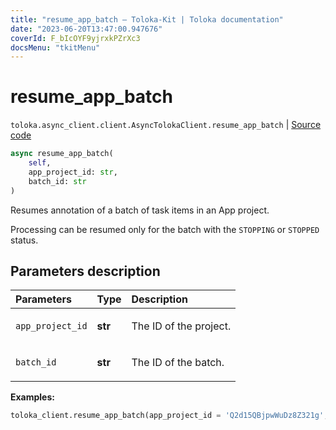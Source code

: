```yaml
---
title: "resume_app_batch — Toloka-Kit | Toloka documentation"
date: "2023-06-20T13:47:00.947676"
coverId: F_bIcOYF9yjrxkPZrXc3
docsMenu: "tkitMenu"
---
```


# resume_app_batch

`toloka.async_client.client.AsyncTolokaClient.resume_app_batch` | [Source code](https://github.com/Toloka/toloka-kit/blob/v1.2.0/src/async_client/client.py#L0)

```python
async resume_app_batch(
    self,
    app_project_id: str,
    batch_id: str
)
```

Resumes annotation of a batch of task items in an App project.

Processing can be resumed only for the batch with the `STOPPING` or `STOPPED` status.

## Parameters description

| Parameters | Type | Description |
| :----------| :----| :-----------|
`app_project_id`|**str**|<p>The ID of the project.</p>
`batch_id`|**str**|<p>The ID of the batch.</p>

**Examples:**

```python
toloka_client.resume_app_batch(app_project_id = 'Q2d15QBjpwWuDz8Z321g', batch_id = '4Va2BBWKL88S4QyAgVje')
```
